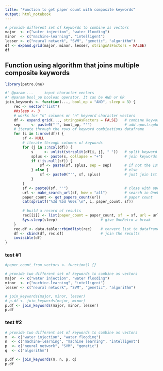 ```yaml
---
title: "Function to get paper count with composite keywords"
output: html_notebook
---
```



```r
# provide different set of keywords to combine as vectors
major  <- c("water injection", "water flooding")
minor  <- c("machine-learning", "intelligent")
lesser <- c("neural network", "SVM", "genetic", "algorithm")
df <- expand.grid(major, minor, lesser, stringsAsFactors = FALSE)
df
```


## Function using algorithm that joins multiple composite keywords 

```r
library(petro.One)

#' @param ...     input character vectors
#' @param bool_op boolean operator. It can be AND or OR
join_keywords <- function(..., bool_op = "AND", sleep = 3) {
    rec <- vector("list")
    ##sleep <- 3
    # works for "n" columns or "n" keyword character vectors
    df <- expand.grid(..., stringsAsFactors = FALSE)   # combine keywords
    sep     <- paste0("'", bool_op, "'")               # add apostrophes to operator
    # iterate through the rows of keyword combinations dataframe
    for (i in 1:nrow(df)) {
        sf <- NULL
        # iterate through columns of keywords
        for (j in 1:ncol(df)) {
            s     <- unlist(strsplit(df[i, j], " "))   # split keyword if space
            splus <- paste(s, collapse = "+")          # join keywords with + sign
            if (!is.null(sf)) {                        
                sf <- paste(sf, splus, sep = sep)      # if not the 1st keyword add AND
            } else {                                   # else
                sf <- paste0("'", sf, splus)           # just join 1st with next kword
            }
        }
        sf <- paste0(sf, "'")                          # close with apostrophe
        url <- make_search_url(sf, how = "all")        # search in OnePetro
        paper_count <- get_papers_count(url)           # paper count
        cat(sprintf("%3d %5d %60s \n", i, paper_count, sf)) 
        
        # build a record of results
        rec[[i]] <- list(paper_count = paper_count, sf  = sf, url = url)
        Sys.sleep(sleep)                    # give OnePetro a break
    } 
    rec.df <- data.table::rbindlist(rec)    # convert list to dataframe
    df <- cbind(df, rec.df)                 # join the results
    invisible(df)
}

```

### test #1
```r
#paper_count_from_vectors <- function() {}

# provide two different set of keywords to combine as vectors
major  <- c("water injection", "water flooding")
minor  <- c("machine-learning", "intelligent")
lesser <- c("neural network", "SVM", "genetic", "algorithm")

# join_keywords(major, minor, lesser)
# p.df <- join_keywords(major, minor)
p.df <- join_keywords(major, minor, lesser)
p.df
```

### test #2
```r
# provide two different set of keywords to combine as vectors
m  <- c("water injection", "water flooding")
n  <- c("machine-learning", "machine learning", "intelligent")
p  <- c("neural network", "SVM", "genetic")
q  <- c("algorithm")

p.df <- join_keywords(m, n, p, q)
p.df
```

